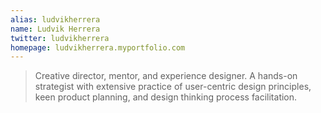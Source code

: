 ```yaml
---
alias: ludvikherrera
name: Ludvik Herrera
twitter: ludvikherrera
homepage: ludvikherrera.myportfolio.com
---
```


> Creative director, mentor, and experience designer. A hands-on strategist with extensive practice of user-centric design principles, keen product planning, and design thinking process facilitation.
